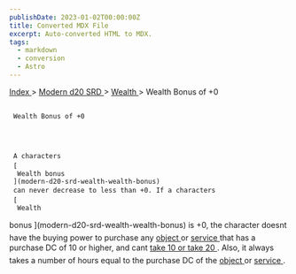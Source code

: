 ```yaml
---
publishDate: 2023-01-02T00:00:00Z
title: Converted MDX File
excerpt: Auto-converted HTML to MDX.
tags:
  - markdown
  - conversion
  - Astro
---
```







[
      Index
     ](-index)
     >
     [
      Modern d20 SRD
     ](modern-d20-srd-index)
     >
     [
      Wealth
     ](modern-d20-srd-wealth-index)
     > Wealth Bonus of +0
    





## 
     Wealth Bonus of +0
    



     A characters
     [
      Wealth bonus
     ](modern-d20-srd-wealth-wealth-bonus)
     can never decrease to less than +0. If a characters
     [
      Wealth
  bonus
     ](modern-d20-srd-wealth-wealth-bonus)
     is +0, the character doesnt have the buying power to purchase any
     [
      object
     ](modern-d20-srd-equipment-equipment-general)
     or
     [
      service
     ](modern-d20-srd-equipment-services)
     that has a purchase DC of 10 or higher, and cant
     [
      take
  10 or take 20
     ](modern-d20-srd-wealth-taking-10-and-20)
     . Also, it always takes a number of hours equal to the purchase DC of the
     [
      object
     ](modern-d20-srd-equipment-equipment-general)
     or
     [
      service
     ](modern-d20-srd-equipment-services)
     .
    




